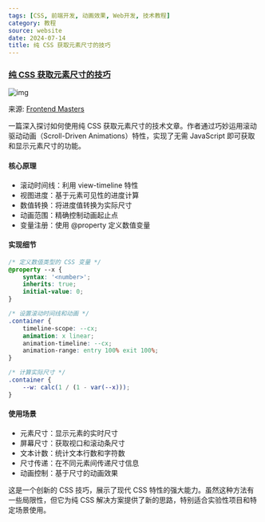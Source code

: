 ```yaml
---
tags: [CSS, 前端开发, 动画效果, Web开发, 技术教程]
category: 教程
source: website
date: 2024-07-14
title: 纯 CSS 获取元素尺寸的技巧
---
```


### [纯 CSS 获取元素尺寸的技巧](https://frontendmasters.com/blog/how-to-get-the-width-height-of-any-element-in-only-css/)

![img](https://img.mengpeng.tech/i/2024/12/08/67556d6e51f7e.webp)

来源: [Frontend Masters](https://frontendmasters.com/blog/how-to-get-the-width-height-of-any-element-in-only-css/)

一篇深入探讨如何使用纯 CSS 获取元素尺寸的技术文章。作者通过巧妙运用滚动驱动动画（Scroll-Driven Animations）特性，实现了无需 JavaScript 即可获取和显示元素尺寸的功能。

#### 核心原理

-   滚动时间线：利用 view-timeline 特性
-   视图进度：基于元素可见性的进度计算
-   数值转换：将进度值转换为实际尺寸
-   动画范围：精确控制动画起止点
-   变量注册：使用 @property 定义数值变量

#### 实现细节

```css
/* 定义数值类型的 CSS 变量 */
@property --x {
    syntax: '<number>';
    inherits: true;
    initial-value: 0;
}

/* 设置滚动时间线和动画 */
.container {
    timeline-scope: --cx;
    animation: x linear;
    animation-timeline: --cx;
    animation-range: entry 100% exit 100%;
}

/* 计算实际尺寸 */
.container {
    --w: calc(1 / (1 - var(--x)));
}
```

#### 使用场景

-   元素尺寸：显示元素的实时尺寸
-   屏幕尺寸：获取视口和滚动条尺寸
-   文本计数：统计文本行数和字符数
-   尺寸传递：在不同元素间传递尺寸信息
-   动画控制：基于尺寸的动画效果

这是一个创新的 CSS 技巧，展示了现代 CSS 特性的强大能力。虽然这种方法有一些局限性，但它为纯 CSS 解决方案提供了新的思路，特别适合实验性项目和特定场景使用。
